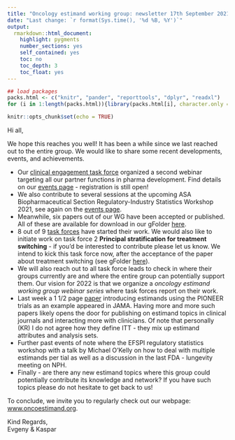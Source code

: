 ```yaml
---
title: "Oncology estimand working group: newsletter 17th September 2021"
date: "Last change: `r format(Sys.time(), '%d %B, %Y')`"
output: 
  rmarkdown::html_document:
    highlight: pygments
    number_sections: yes
    self_contained: yes
    toc: no
    toc_depth: 3
    toc_float: yes
---
```


```r
## load packages
packs.html <- c("knitr", "pander", "reporttools", "dplyr", "readxl")
for (i in 1:length(packs.html)){library(packs.html[i], character.only = TRUE)}

knitr::opts_chunk$set(echo = TRUE)
```

Hi all,

We hope this reaches you well! It has been a while since we last reached out to the entire group. We would like to share some recent developments, events, and achievements.

- Our [clinical engagement task force](https://oncoestimand.github.io/oncowg_webpage/docs/taskforces.html#1_Clinical_engagement) organized a second webinar targeting all our partner functions in pharma development. Find details on our [events page](https://oncoestimand.github.io/oncowg_webpage/docs/events.html) - registration is still open!
- We also contribute to several sessions at the upcoming ASA Biopharmaceutical Section Regulatory-Industry Statistics Workshop 2021, see again on the [events page](https://oncoestimand.github.io/oncowg_webpage/docs/events.html).
- Meanwhile, six papers out of our WG have been accepted or published. All of these are available for download in our gFolder [here](https://drive.google.com/drive/folders/1hpp-IFiFNLEN6GOA-p2ZWk4Rvmz-ZB3W?usp=sharing).
- 8 out of 9 [task forces](https://oncoestimand.github.io/oncowg_webpage/docs/taskforces.html) have started their work. We would also like to initiate work on task force 2 **Principal stratification for treatment switching** - if you’d be interested to contribute please let us know. We intend to kick this task force now, after the acceptance of the paper about treatment switching (see gFolder [here](https://drive.google.com/drive/folders/1hpp-IFiFNLEN6GOA-p2ZWk4Rvmz-ZB3W?usp=sharing)).
- We will also reach out to all task force leads to check in where their groups currently are and where the entire group can potentially support them. Our vision for 2022 is that we organize a _oncology estimand working group webinar series_ where task forces report on their work.
- Last week a 1 1/2 page [paper](https://jamanetwork.com/journals/jama/article-abstract/2783611) introducing estimands using the PIONEER trials as an example appeared in JAMA. Having more and more such papers likely opens the door for publishing on estimand topics in clinical journals and interacting more with clinicians. Of note that personally (KR) I do not agree how they define ITT - they mix up estimand attributes and analysis sets.
- Further past events of note where the EFSPI regulatory statistics workshop with a talk by Michael O'Kelly on how to deal with multiple estimands per tial as well as a discussion in the last FDA - lungevity meeting on NPH.
- Finally - are there any new estimand topics where this group could potentially contribute its knowledge and network? If you have such topics please do not hesitate to get back to us!

To conclude, we invite you to regularly check out our webpage: [www.oncoestimand.org](www.oncoestimand.org).

Kind Regards,<br>
Evgeny & Kaspar
